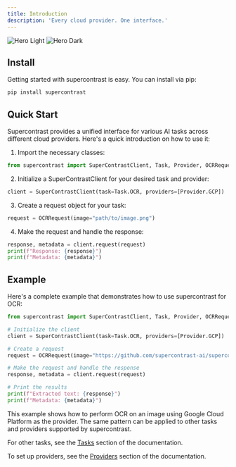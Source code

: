 ```yaml
---
title: Introduction
description: 'Every cloud provider. One interface.'
---
```


<img
  className="block dark:hidden"
  src="/images/hero-light.svg"
  alt="Hero Light"
/>
<img
  className="hidden dark:block"
  src="/images/hero-dark.svg"
  alt="Hero Dark"
/>

## Install

Getting started with supercontrast is easy. You can install via pip:

```bash
pip install supercontrast
```

## Quick Start

Supercontrast provides a unified interface for various AI tasks across different cloud providers. Here's a quick introduction on how to use it:

1. Import the necessary classes:

```python
from supercontrast import SuperContrastClient, Task, Provider, OCRRequest
```

2. Initialize a SuperContrastClient for your desired task and provider:

```python
client = SuperContrastClient(task=Task.OCR, providers=[Provider.GCP])
```

3. Create a request object for your task:

```python
request = OCRRequest(image="path/to/image.png")
```

4. Make the request and handle the response:

```python
response, metadata = client.request(request)
print(f"Response: {response}")
print(f"Metadata: {metadata}")
```

## Example

Here's a complete example that demonstrates how to use supercontrast for OCR:

````python
from supercontrast import SuperContrastClient, Task, Provider, OCRRequest

# Initialize the client
client = SuperContrastClient(task=Task.OCR, providers=[Provider.GCP])

# Create a request
request = OCRRequest(image="https://github.com/supercontrast-ai/supercontrast/raw/main/tests/image/test_ocr.png")

# Make the request and handle the response
response, metadata = client.request(request)

# Print the results
print(f"Extracted text: {response}")
print(f"Metadata: {metadata}")
````

This example shows how to perform OCR on an image using Google Cloud Platform as the provider. The same pattern can be applied to other tasks and providers supported by supercontrast.

For other tasks, see the [Tasks](/tasks) section of the documentation.

To set up providers, see the [Providers](/providers) section of the documentation.
